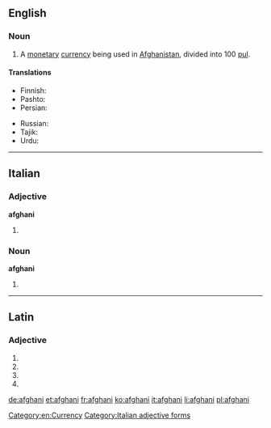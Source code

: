 {{also|Afghani}}
==English==

===Noun===
{{wikipedia|Afghan afghani}}
{{en-noun}}

# A [[monetary]] [[currency]] being used in [[Afghanistan]], divided into 100 [[pul]].

====Translations====
{{trans-top|national currency of Afghanistan}}
* Finnish: {{t+|fi|afgaani}}
* Pashto: {{t-|ps|فغانۍ|sc=ps-Arab}}
* Persian: {{t+|fa|افغانی|tr=afğâni}}
{{trans-mid}}
* Russian: {{t+|ru|афгани|m|tr=afgáni|sc=Cyrl}}
* Tajik: {{t-|tg|афғонӣ|tr=afğonī|sc=Cyrl}}
* Urdu: {{t-|ur|افغانی|tr=afġānī}}
{{trans-bottom}}

[[Category:en:Currency]]

----

==Italian==

===Adjective===
'''afghani''' {{g|m}}

# {{plural of|afghano|lang=it}}

===Noun===
'''afghani''' {{g|m}}

# {{plural of|afghano|lang=it}}

[[Category:Italian adjective forms]]

----

==Latin==

===Adjective===
{{la-adj-form|afghanī}}

# {{inflection of|afghanus||nom|m|p|lang=la}}
# {{inflection of|afghanus||gen|m|s|lang=la}}
# {{inflection of|afghanus||gen|n|s|lang=la}}
# {{inflection of|afghanus||voc|m|p|lang=la}}

[[de:afghani]]
[[et:afghani]]
[[fr:afghani]]
[[ko:afghani]]
[[it:afghani]]
[[li:afghani]]
[[pl:afghani]]